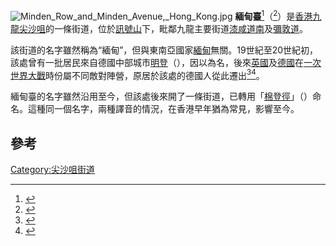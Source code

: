 {{noteTA
|G1=Unit
|G2=DE Places
|1=zh-hant:棉登徑;zh-hans:棉登径;
}}
{{Infobox Hong Kong Road
| 中文街道名稱 = 緬甸臺
| 英文街道名稱 = Minden Row
| 圖片 = File:13-08-12-hongkong-by-RalfR-07.jpg
| 圖片說明 = 緬甸臺（2013年）
| 路段總長度 = 0.12
| 車速限制 = 
| 行車線數量 = 
| 所在地區 = [[九龍|九龍]][[尖沙咀|尖沙咀]]
| 起點 = [[尖沙咀|尖沙咀]][[麼地道|麼地道]]
| 終點 = [[尖沙咀|尖沙咀]]海員俱樂部
| 通車日期 =
}}
[[File:Minden_Row_and_Minden_Avenue,_Hong_Kong.jpg|right]]
'''緬甸臺'''<ref>{{cite web|website=[[運輸署|運輸署]]|url=https://www.td.gov.hk/tc/traffic_notices/index_t_id_58712.html|title=尖沙咀棉登徑限制區|date=2020-07-03}}</ref>（{{lang-en|Minden Row}}<ref>{{cite web|website=[[運輸署|運輸署]]|url=https://www.td.gov.hk/en/traffic_notices/index_t_id_58712.html|title=Restricted Zone on Minden Avenue, Tsim Sha Tsui|date=2020-07-03}}</ref>）是[[香港|香港]][[九龍|九龍]][[尖沙咀|尖沙咀]]的一條街道，位於[[訊號山|訊號山]]下，毗鄰九龍主要街道[[漆咸道南|漆咸道南]]及[[彌敦道|彌敦道]]。

該街道的名字雖然稱為“緬甸”，但與東南亞國家[[緬甸|緬甸]]無關。19世紀至20世紀初，該處曾有一批居民來自德國中部城市[[明登|明登]]（{{lang|de|Minden}}），因以為名，後來[[英國|英國]]及[[德國|德國]]在[[一次世界大戰|一次世界大戰]]時份屬不同敵對陣營，原居於該處的德國人從此遷出<ref>{{cite book|title=九龍街道命名考源|author=梁濤|page=15|publisher=市政局|year=1993}}</ref><ref>{{cite book|title=趣談九龍街道|author=爾東|pages=146-147|publisher=明報出版社|year=2004|isbn=978-962-8871-46-9}}</ref>。

緬甸臺的名字雖然沿用至今，但該處後來開了一條街道，已轉用「[[棉登徑|棉登徑]]」（{{lang|en|Minden Avenue}}）命名。這種同一個名字，兩種譯音的情況，在香港早年猶為常見，影響至今。

==參考==
{{reflist}}

[[Category:尖沙咀街道|Category:尖沙咀街道]]